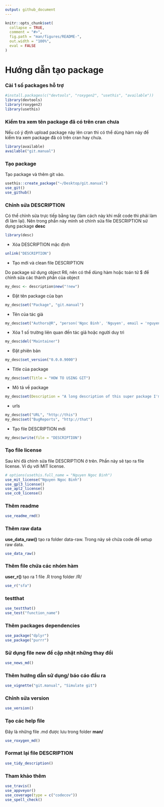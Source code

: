 ```yaml
---
output: github_document
---
```


<!-- README.md is generated from README.Rmd. Please edit that file -->

```r
knitr::opts_chunk$set(
  collapse = TRUE,
  comment = "#>",
  fig.path = "man/figures/README-",
  out.width = "100%",
  eval = FALSE
)
```

# Hướng dẫn tạo package

<!-- badges: start -->
<!-- badges: end -->

### Cài 1 số packages hỗ trợ

```r
#install.packages(c("devtools", "roxygen2", "usethis", "available"))
library(devtools)
library(roxygen2)
library(usethis)

```


### Kiểm tra xem tên package đã có trên cran chưa

Nếu có ý định upload package này lên cran thì có thể dùng hàm này để kiểm tra xem package đã có trên cran hay chưa.

```r
library(available)
available("git.manual")
```


### Tạo package

Tạo package và thêm git vào.

```r

usethis::create_package("~/Desktop/git.manual")
use_git()
use_github()

```

### Chỉnh sửa DESCRIPTION

Có thể chỉnh sửa trực tiếp bằng tay (làm cách này khi mất code thì phải làm đi làm lại). 
Nên trong phần này mình sẽ chỉnh sửa file DESCRIPTION sử dụng package __desc__

```r
library(desc)
```


- Xóa DESCRIPTION mặc định
```r

unlink("DESCRIPTION")

```

- Tạo mới và clean file DESCRIPTION

Do package sử dụng object R6, nên có thể dùng hàm hoặc toán tử $ để chỉnh sửa các thành phần của object
```r

my_desc <- description$new("!new")

```

- Đặt tên package của bạn

```r

my_desc$set("Package", "git.manual")

```

- Tên của tác giả

```r

my_desc$set("Authors@R", "person('Ngoc Binh', 'Nguyen', email = 'nguyenngocbinhneu@gmail.com', role = c('cre', 'aut'))")

```

- Xóa 1 số trường liên quan đến tác giả hoặc người duy trì

```r

my_desc$del("Maintainer")

```

- Đặt phiên bản

```r

my_desc$set_version("0.0.0.9000")

```

- Title của package

```r

my_desc$set(Title = "HOW TO USING GIT")

```

- Mô tả về package

```r

my_desc$set(Description = "A long description of this super package I'm working on.")

```

- urls

```r

my_desc$set("URL", "http://this")
my_desc$set("BugReports", "http://that")

```

- Tạo file DESCRIPTION mới

```r

my_desc$write(file = "DESCRIPTION")

```


### Tạo file license

Sau khi đã chỉnh sửa file DESCRIPTION ở trên. Phần này sẽ tạo ra file license. Ví dụ với MIT license.

```r

# options(usethis.full_name = "Nguyen Ngoc Binh")
use_mit_license("Nguyen Ngoc Binh")
use_gpl3_license()
use_apl2_license()
use_cc0_license()

```



### Thêm readme

```r

use_readme_rmd()

```



### Thêm raw data

__use_data_raw()__ tạo ra folder data-raw. Trong này sẽ chứa code để setup raw data.

```r

use_data_raw()

```


### Thêm file chứa các nhóm hàm

__user_r()__ tạo ra 1 file .R trong folder /R/

```r

use_r("sfa")

```


### testthat

```r

use_testthat()
use_test("function_name")

```


### Thêm packages dependencies

```r

use_package("dplyr")
use_package("purrr")

```


### Sử dụng file new để cập nhật những thay đổi

```r

use_news_md()

```


### Thêm hướng dẫn sử dụng/ báo cáo đầu ra

```r

use_vignette("git.manual", "Simulate git")

```


### Chỉnh sửa version

```r

use_version()

```

### Tạo các help file 

Đây là những file .md được lưu trong folder __man/__

```r

use_roxygen_md()

```

### Format lại file DESCRIPTION
```r
use_tidy_description()
```

### Tham khảo thêm

```r
use_travis()
use_appveyor()
use_coverage(type = c("codecov"))
use_spell_check()
```

